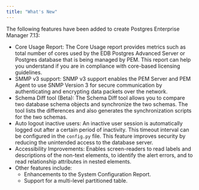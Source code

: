 ```yaml
---
title: "What's New"
---
```


The following features have been added to create Postgres Enterprise Manager 7.13:

  - Core Usage Report: The Core Usage report provides metrics such as total number of cores used by the EDB Postgres Advanced Server or Postgres database that is being managed by PEM. This report can help you understand if you are in compliance with core-based licensing guidelines.
  - SMMP v3 support: SNMP v3 support enables the PEM Server and PEM Agent to use SNMP Version 3 for secure communication by authenticating and encrypting data packets over the network.
  - Schema Diff tool (Beta): The Schema Diff tool allows you to compare two database schema objects and synchronize the two schemas. The tool lists the differences and also generates the synchronization scripts for the two schemas.
  - Auto logout inactive users: An inactive user session is automatically logged out after a certain period of inactivity. This timeout interval can be configured in the `config.py` file. This feature improves security by reducing the unintended access to the database server.
  - Accessibility Improvements: Enables screen-readers to read labels and descriptions of the non-text elements, to identify the alert errors, and to read relationship attributes in nested elements.
  - Other features include:
      - Enhancements to the System Configuration Report.
      - Support for a multi-level partitioned table.
